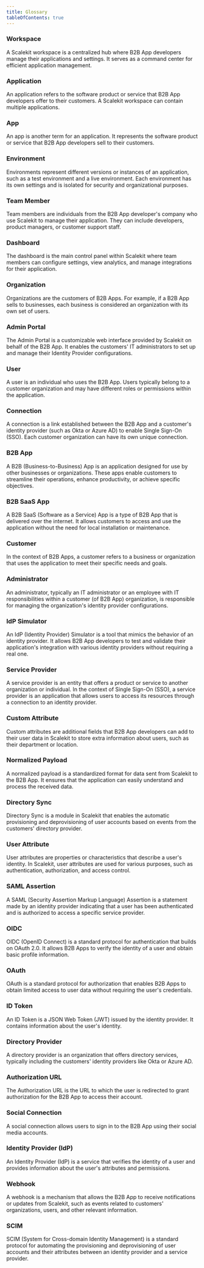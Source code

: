 ```yaml
---
title: Glossary
tableOfContents: true
---
```


### Workspace
A Scalekit workspace is a centralized hub where B2B App developers manage their applications and settings. It serves as a command center for efficient application management.

### Application
An application refers to the software product or service that B2B App developers offer to their customers. A Scalekit workspace can contain multiple applications.

### App
An app is another term for an application. It represents the software product or service that B2B App developers sell to their customers.

### Environment
Environments represent different versions or instances of an application, such as a test environment and a live environment. Each environment has its own settings and is isolated for security and organizational purposes.

### Team Member
Team members are individuals from the B2B App developer's company who use Scalekit to manage their application. They can include developers, product managers, or customer support staff.

### Dashboard
The dashboard is the main control panel within Scalekit where team members can configure settings, view analytics, and manage integrations for their application.

### Organization
Organizations are the customers of B2B Apps. For example, if a B2B App sells to businesses, each business is considered an organization with its own set of users.

### Admin Portal
The Admin Portal is a customizable web interface provided by Scalekit on behalf of the B2B App. It enables the customers' IT administrators to set up and manage their Identity Provider configurations.

### User
A user is an individual who uses the B2B App. Users typically belong to a customer organization and may have different roles or permissions within the application.

### Connection
A connection is a link established between the B2B App and a customer's identity provider (such as Okta or Azure AD) to enable Single Sign-On (SSO). Each customer organization can have its own unique connection.

### B2B App
A B2B (Business-to-Business) App is an application designed for use by other businesses or organizations. These apps enable customers to streamline their operations, enhance productivity, or achieve specific objectives.

### B2B SaaS App
A B2B SaaS (Software as a Service) App is a type of B2B App that is delivered over the internet. It allows customers to access and use the application without the need for local installation or maintenance.

### Customer
In the context of B2B Apps, a customer refers to a business or organization that uses the application to meet their specific needs and goals.

### Administrator
An administrator, typically an IT administrator or an employee with IT responsibilities within a customer (of B2B App) organization, is responsible for managing the organization's identity provider configurations.

### IdP Simulator
An IdP (Identity Provider) Simulator is a tool that mimics the behavior of an identity provider. It allows B2B App developers to test and validate their application's integration with various identity providers without requiring a real one.

### Service Provider
A service provider is an entity that offers a product or service to another organization or individual. In the context of Single Sign-On (SSO), a service provider is an application that allows users to access its resources through a connection to an identity provider.

### Custom Attribute
Custom attributes are additional fields that B2B App developers can add to their user data in Scalekit to store extra information about users, such as their department or location.

### Normalized Payload
A normalized payload is a standardized format for data sent from Scalekit to the B2B App. It ensures that the application can easily understand and process the received data.

### Directory Sync
Directory Sync is a module in Scalekit that enables the automatic provisioning and deprovisioning of user accounts based on events from the customers' directory provider.

### User Attribute
User attributes are properties or characteristics that describe a user's identity. In Scalekit, user attributes are used for various purposes, such as authentication, authorization, and access control.

### SAML Assertion
A SAML (Security Assertion Markup Language) Assertion is a statement made by an identity provider indicating that a user has been authenticated and is authorized to access a specific service provider.

### OIDC
OIDC (OpenID Connect) is a standard protocol for authentication that builds on OAuth 2.0. It allows B2B Apps to verify the identity of a user and obtain basic profile information.

### OAuth
OAuth is a standard protocol for authorization that enables B2B Apps to obtain limited access to user data without requiring the user's credentials.

### ID Token
An ID Token is a JSON Web Token (JWT) issued by the identity provider. It contains information about the user's identity.

### Directory Provider
A directory provider is an organization that offers directory services, typically including the customers' identity providers like Okta or Azure AD.

### Authorization URL
The Authorization URL is the URL to which the user is redirected to grant authorization for the B2B App to access their account.

### Social Connection
A social connection allows users to sign in to the B2B App using their social media accounts.

### Identity Provider (IdP)
An Identity Provider (IdP) is a service that verifies the identity of a user and provides information about the user's attributes and permissions.

### Webhook
A webhook is a mechanism that allows the B2B App to receive notifications or updates from Scalekit, such as events related to customers' organizations, users, and other relevant information.

### SCIM
SCIM (System for Cross-domain Identity Management) is a standard protocol for automating the provisioning and deprovisioning of user accounts and their attributes between an identity provider and a service provider.

